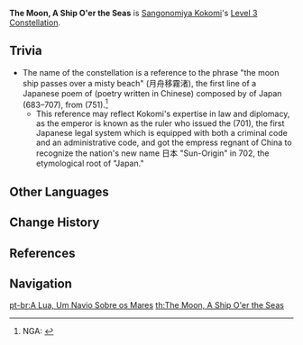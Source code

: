 {{Constellation Infobox
|image       = Constellation The Moon, A Ship O'er the Seas.png
|description = Increases the Level of [[Nereid's Ascension]] by 3.<br />Maximum upgrade level is 15.
|level       = 3
|character   = Sangonomiya Kokomi
|utility1    = Talent Level Increase
|utility2    = Elemental Burst Level Increase
}}
'''The Moon, A Ship O'er the Seas''' is [[Sangonomiya Kokomi]]'s [[Level 3 Constellation]].
<!--
==Gameplay Notes==
-->

==Trivia==
*The name of the constellation {{Lang|ja=月舟霧渚|ja_rm=Gesshuu Musho{{Assumed}}|ja_tl=Moon Ship, Misty Beach|zh=海渚月舟|zh_rm=Hǎi Zhǔ Yuè Zhōu|zh_tl=Sea Islet, Moon Ship|sort=ja,zh}} is a reference to the phrase "the moon ship passes over a misty beach" (月舟移霧渚), the first line of a Japanese poem of ''{{w|kanshi (poetry)|kanshi}}'' (poetry written in Chinese) composed by {{w|Emperor Monmu}} of Japan (683–707), from ''{{w|Kaifūsō|Kaifuusou}}'' (751).<ref>NGA: [https://bbs.nga.cn/read.php?tid=28016578 {{Lang|mini=1|zh=闲聊杂谈:关于稻妻人名地名角色天赋命座的考据(更新珊瑚宫心海九条裟罗考据)}}]</ref>
**This reference may reflect Kokomi's expertise in law and diplomacy, as the emperor is known as the ruler who issued the {{w|Taihō Code|Taihou Code}} (701), the first Japanese legal system which is equipped with both a criminal code and an administrative code, and got the empress regnant {{w|Wu Zetian}} of China to recognize the nation's new name 日本 "Sun-Origin" in 702, the etymological root of "Japan."

==Other Languages==
{{Other Languages
|en      = The Moon, A Ship O'er the Seas
|zhs     = 海渚月舟
|zhs_rm  = Hǎi Zhǔ Yuè Zhōu
|zht     = 海渚月舟
|zht_rm  = Hǎi Zhǔ Yuè Zhōu
|zh_tl   = Sea Islet, Moon Ship
|ja      = 月舟霧渚
|ja_rm   = Gesshuu Musho{{Assumed}}
|ja_tl   = Moon Ship, Misty Beach
|ko      = 해변의 달빛 배
|ko_rm   = Haebyeon-ui Dalbit Bae
|ko_tl   = Moonlight Boat On Seaside
|es      = Luna del océano
|es_tl   = Ocean Moon
|fr      = La lune, navire des mers
|fr_tl   = The Moon, Ship of the Seas
|ru      = Лунный челн средь вод
|ru_tl   = 
|th      = The Moon, A Ship O'er the Seas
|vi      = Con Thuyền Dưới Ánh Trăng
|vi_tl   = 
|de      = Mondschiff auf den Meeren
|de_tl   = Moon Ship Over the Seas
|id      = The Moon, A Ship O'er the Seas
|pt      = A Lua, Um Navio Sobre os Mares
|pt_tl   = The Moon, A Ship Over the Seas
}}

==Change History==
{{Change History|2.1}}

==References==
{{Reflist}}

==Navigation==
{{Talent Navbox|Sangonomiya Kokomi}}
[[pt-br:A Lua, Um Navio Sobre os Mares]]
[[th:The Moon, A Ship O'er the Seas]]